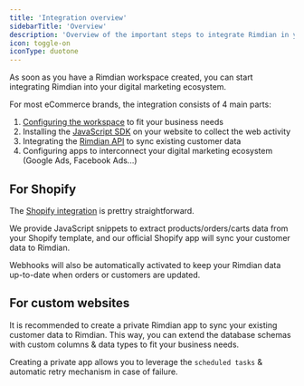 ```yaml
---
title: 'Integration overview'
sidebarTitle: 'Overview'
description: 'Overview of the important steps to integrate Rimdian in your digital marketing ecosystem'
icon: toggle-on
iconType: duotone
---
```


As soon as you have a Rimdian workspace created, you can start integrating Rimdian into your digital marketing ecosystem.

For most eCommerce brands, the integration consists of 4 main parts:

1. [Configuring the workspace](/integration/workspace-configuration) to fit your business needs
2. Installing the [JavaScript SDK](/integration/javascript-sdk) on your website to collect the web activity
3. Integrating the [Rimdian API](/api-references/introduction) to sync existing customer data
4. Configuring apps to interconnect your digital marketing ecosystem (Google Ads, Facebook Ads...)

## For Shopify

The [Shopify integration](/integration/shopify) is prettry straightforward.

We provide JavaScript snippets to extract products/orders/carts data from your Shopify template, and our official Shopify app will sync your customer data to Rimdian.

Webhooks will also be automatically activated to keep your Rimdian data up-to-date when orders or customers are updated.

## For custom websites

It is recommended to create a private Rimdian app to sync your existing customer data to Rimdian. This way, you can extend the database schemas with custom columns & data types to fit your business needs.

<Tip>Creating a private app allows you to leverage the `scheduled tasks` & automatic retry mechanism in case of failure.</Tip>